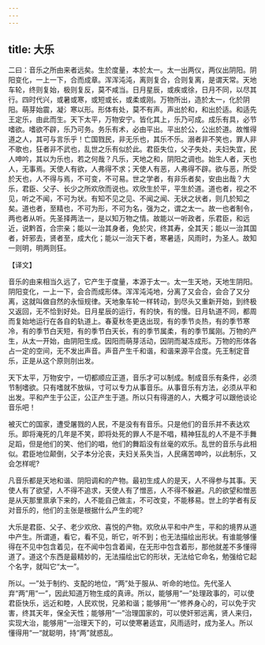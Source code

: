 ```yaml
---
---
---
```

title: 大乐
---



二曰：音乐之所由来者远矣。生於度量，本於太一。太一出两仪，两仪出阴阳。阴阳变化，一上一下，合而成章。浑浑沌沌，离则复合，合则复离，是谓天常。天地车轮，终则复始，极则复反，莫不咸当。日月星辰，或疾或徐，日月不同，以尽其行。四时代兴，或暑或寒，或短或长，或柔或刚。万物所出，造於太一，化於阴阳。萌芽始震，凝氵寒以形。形体有处，莫不有声。声出於和，和出於适。和适先王定乐，由此而生。天下太平，万物安宁。皆化其上，乐乃可成。成乐有具，必节嗜欲。嗜欲不辟，乐乃可务。务乐有术，必由平出。平出於公，公出於道。故惟得道之人，其可与言乐乎！亡国戮民，非无乐也，其乐不乐。溺者非不笑也，罪人非不歌也，狂者非不武也，乱世之乐有似於此。君臣失位，父子失处，夫妇失宜，民人呻吟，其以为乐也，若之何哉？凡乐，天地之和，阴阳之调也。始生人者，天也人，无事焉。天使人有欲，人弗得不求；天使人有恶，人弗得不辟。欲与恶，所受於天也，人不得与焉，不可变，不可易。世之学者，有非乐者矣，安由出哉？大乐，君臣、父子、长少之所欢欣而说也。欢欣生於平，平生於道。道也者，视之不见，听之不闻，不可为状。有知不见之见、不闻之闻、无状之状者，则几於知之矣。道也者，至精也，不可为形，不可为名，强为之，谓之太一。故一也者制令，两也者从听。先圣择两法一，是以知万物之情。故能以一听政者，乐君臣，和远近，说黔首，合宗亲；能以一治其身者，免於灾，终其寿，全其天；能以一治其国者，奸邪去，贤者至，成大化；能以一治天下者，寒暑适，风雨时，为圣人。故知一则明，明两则狂。

【译文】

音乐的由来相当久远了，它产生于度量，本源于太一。太一生天地，天地生阴阳。阴阳变化，一上一下，会合而成形体。浑浑沌沌地，分离了又会合，会合了又分离，这就叫做自然的永恒规律。天地象车轮一样转动，到尽头又重新开始，到终极又返回，无不恰到好处。日月星辰的运行，有的快，有的慢。日月轨道不同，都周而复始地运行在各自的轨道上。春夏秋冬更迭出现，有的季节炎热，有的季节寒冷，有的季节白天短，有的季节白天长，有的季节属柔，有的季节属刚。万物的产生，从太一开始，由阴阳生成。因阳而萌芽活动，因阴而凝冻成形。万物的形体各占一定的空间，无不发出声音。声音产生千和谐，和谐来源平合度。先王制定音乐，正是从这个原则刖出发。

天下太平，万物安宁，一切都顺应正道，音乐才可以制成。制成音乐有条件，必须节制嗜欲。只有嗜就不放纵，寸可以专力从事音乐。从事音乐有方法，必须从平和出发。平和产生于公正，公正产生于道。所以只有得道的人，大概才可以跟他谈论音乐吧！

被灭亡的国家，遭受屠戮的人民，不是没有有音乐。只是他们的音乐并不表达欢乐。即将淹死的几年是不笑，即将处死的罪人不是不唱，精神狂乱的人不是不手舞足蹈，但是他们的笑、他们的唱，他们的舞蹈没有丝毫的欢乐。乱世的音乐与此相似。君臣地位颠倒，父子本分沦丧，夫妇关系失当，人民痛苦呻吟，以此制乐，又会怎样呢?

凡音乐都是天地和谐、阴阳调和的产物。最初生成人的是天，人不得参与其事。天使人有了欲望，人不得不追求，天使人有了憎恶，人不得不躲避。凡的欲望和憎恶是从天那里禀承下来的，人不能自己做主，不可改变，不能移易。世上的学者有反对音乐的，他们的主张是根据什么产生的呢?

大乐是君臣、父子、老少欢欣、喜悦的产物。欢欣从平和中产生，平和的境界从道中产生。所谓道，看它，看不见，昕它，听不到；也无法描绘出形状。有谁能够懂得在不见中包含着见，在不闻中包含着闻，在无形中包含着形，那他就差不多懂得道了。道这个东西是最精妙的，无法描绘出它的形状，无法给它命名，勉强给它起个名字，就叫它“太一”。

所以。一”处于制约、支配的地位，“两”处于服从、听命的地位。先代圣人弃“两”用“一”，因此知道万物生成的真谛。所以，能够用“一”处理政事的，可以使君臣快乐，远近和睦，人民欢悦，兄弟和谐；能够用“一”修养身心的，可以免于灾害，终其天年，保全天性；能够用“一”治理国家的，可以使奸邪远离，贤人来归，实现大治，能够用“一治理天下的，可以使寒暑适宜，风雨适时，成为圣人。所以懂得用“一“就聪明，持“两”就惑乱。